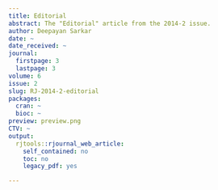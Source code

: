 ```yaml
---
title: Editorial
abstract: The "Editorial" article from the 2014-2 issue.
author: Deepayan Sarkar
date: ~
date_received: ~
journal:
  firstpage: 3
  lastpage: 3
volume: 6
issue: 2
slug: RJ-2014-2-editorial
packages:
  cran: ~
  bioc: ~
preview: preview.png
CTV: ~
output:
  rjtools::rjournal_web_article:
    self_contained: no
    toc: no
    legacy_pdf: yes

---
```

